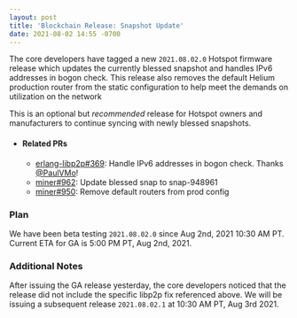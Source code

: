 ```yaml
---
layout: post
title: 'Blockchain Release: Snapshot Update'
date: 2021-08-02 14:55 -0700
---
```


The core developers have tagged a new `2021.08.02.0` Hotspot firmware release which updates the
currently blessed snapshot and handles IPv6 addresses in bogon check. This release also removes the
default Helium production router from the static configuration to help meet the demands on
utilization on the network

<!--truncate-->

This is an optional but _recommended_ release for Hotspot owners and manufacturers to continue
syncing with newly blessed snapshots.

- #### Related PRs

  - [erlang-libp2p#369](https://github.com/helium/erlang-libp2p/pull/369): Handle IPv6 addresses in
    bogon check. Thanks [@PaulVMo](https://github.com/PaulVMo)!
  - [miner#962](https://github.com/helium/miner/pull/962): Update blessed snap to snap-948961
  - [miner#950](https://github.com/helium/miner/pull/950): Remove default routers from prod config

### Plan

We have been beta testing `2021.08.02.0` since Aug 2nd, 2021 10:30 AM PT. Current ETA for GA is 5:00
PM PT, Aug 2nd, 2021.

### Additional Notes

After issuing the GA release yesterday, the core developers noticed that the release did not include
the specific libp2p fix referenced above. We will be issuing a subsequent release `2021.08.02.1` at
10:30 AM PT, Aug 3rd 2021.

